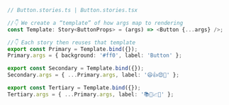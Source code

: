 ```ts
// Button.stories.ts | Button.stories.tsx

//👇 We create a “template” of how args map to rendering
const Template: Story<ButtonProps> = (args) => <Button {...args} />;

//👇 Each story then reuses that template
export const Primary = Template.bind({});
Primary.args = { background: '#ff0', label: 'Button' };

export const Secondary = Template.bind({});
Secondary.args = { ...Primary.args, label: '😄👍😍💯' };

export const Tertiary = Template.bind({});
Tertiary.args = { ...Primary.args, label: '📚📕📈🤓' };
```